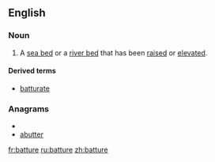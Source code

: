 ==English==

===Noun===
{{en-noun}}

# A [[sea bed]] or a [[river bed]] that has been [[raised]] or [[elevated]].

====Derived terms====
*[[batturate]]

===Anagrams===
* {{alphagram|aberttu}}
* [[abutter#English|abutter]]


[[fr:batture]]
[[ru:batture]]
[[zh:batture]]